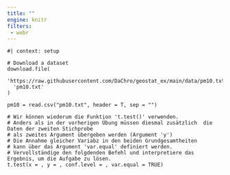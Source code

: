 ```yaml
---
title: ""
engine: knitr
filters:
 - webr
---
```


```webr-r

#| context: setup

# Download a dataset
download.file(
  'https://raw.githubusercontent.com/DaChro/geostat_ex/main/data/pm10.txt',
  'pm10.txt'
)

pm10 = read.csv("pm10.txt", header = T, sep = "")

```

```webr-r
# Wir können wiederum die Funktion 't.test()' verwenden. 
# Anders als in der vorherigen Übung müssen diesmal zusätzlich  die Daten der zweiten Stichprobe 
# als zweites Argument übergeben werden (Argument 'y')
# Die Annahme gleicher Variabz in den beiden Grundgesamtheiten 
# kann über das Argument 'var.equal' definiert werden.
# Vervollständige den folgdenden Befehl und interpretiere das Ergebnis, um die Aufgabe zu lösen.
t.test(x = , y = , conf.level = , var.equal = TRUE)

  


```

